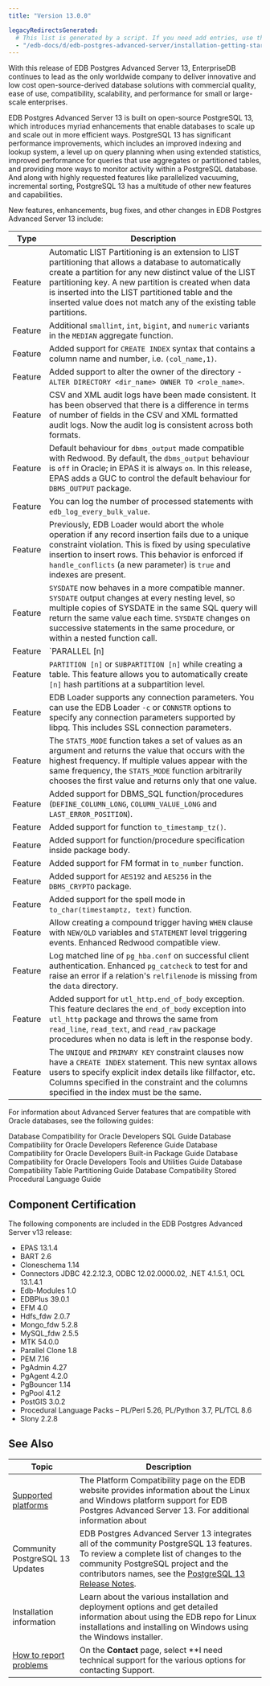 ```yaml
---
title: "Version 13.0.0"

legacyRedirectsGenerated:
  # This list is generated by a script. If you need add entries, use the `legacyRedirects` key.
  - "/edb-docs/d/edb-postgres-advanced-server/installation-getting-started/release-notes/13/index.html"
---
```


With this release of EDB Postgres Advanced Server 13, EnterpriseDB continues to lead as the only worldwide company to deliver innovative and low cost open-source-derived database solutions with commercial quality, ease of use, compatibility, scalability, and performance for small or large-scale enterprises.

EDB Postgres Advanced Server 13 is built on open-source PostgreSQL 13, which introduces myriad enhancements that enable databases to scale up and scale out in more efficient ways. PostgreSQL 13 has significant performance improvements, which includes an improved indexing and lookup system, a level up on query planning when using extended statistics, improved performance for queries that use aggregates or partitioned tables, and providing more ways to monitor activity within a PostgreSQL database. And along with highly requested features like parallelized vacuuming, incremental sorting, PostgreSQL 13 has a multitude of other new features and capabilities.

New features, enhancements, bug fixes, and other changes in EDB Postgres Advanced Server 13 include:

| Type        | Description      | 
| ----------- | ---------------- | 
| Feature     | Automatic LIST Partitioning is an extension to LIST partitioning that allows a database to automatically create a partition for any new distinct value of the LIST partitioning key. A new partition is created when data is inserted into the LIST partitioned table and the inserted value does not match any of the existing table partitions. |
| Feature     | Additional `smallint`, `int`, `bigint`, and `numeric` variants in the `MEDIAN` aggregate function. |
| Feature     | Added support for `CREATE INDEX` syntax that contains a column name and number, i.e. `(col_name,1)`. |
| Feature     | Added support to alter the owner of the directory - `ALTER DIRECTORY <dir_name> OWNER TO <role_name>`. |
| Feature     | CSV and XML audit logs have been made consistent. It has been observed that there is a difference in terms of number of fields in the CSV and XML formatted audit logs. Now the audit log is consistent across both formats. |
| Feature     | Default behaviour for `dbms_output` made compatible with Redwood. By default, the `dbms_output` behaviour is `off` in Oracle; in EPAS it is always `on`. In this release, EPAS adds a GUC to control the default behaviour for `DBMS_OUTPUT` package. |
| Feature     | You can log the number of processed statements with `edb_log_every_bulk_value`. |             | Currently, during bulk execution EPAS did not identify the number of rows processed when `edb_log_every_bulk_value` was `off`. This feature allows EPAS to log it both in the audit log file and server log file. This will help you analyze the logs for such cases. |
| Feature     | Previously, EDB Loader would abort the whole operation if any record insertion fails due to a unique constraint violation. This is fixed by using speculative insertion to insert rows. This behavior is enforced if `handle_conflicts` (a new parameter) is `true` and indexes are present. |
| Feature     | `SYSDATE` now behaves in a more compatible manner. `SYSDATE` output changes at every nesting level, so multiple copies of SYSDATE in the same SQL query will return the same value each time. `SYSDATE` changes on successive statements in the same procedure, or within a nested function call. |
| Feature     | `PARALLEL [n] | NOPARALLEL` option for `CREATE TABLE` and `INDEX`. Advanced Server now supports the `PARALLEL [n] |  NOPARALLEL` clause in the `CREATE TABLE`, `ALTER TABLE`, `CREATE INDEX`, and `ALTER INDEX` commands to enable or disable parallelism on an index or a table. |
| Feature     | `PARTITION [n]` or `SUBPARTITION [n]` while creating a table. This feature allows you to automatically create `[n]` hash partitions at a subpartition level. |
| Feature     | EDB Loader supports any connection parameters. You can use the EDB Loader `-c` or `CONNSTR` options to specify any connection parameters supported by libpq. This includes SSL connection parameters. |
| Feature     | The `STATS_MODE` function takes a set of values as an argument and returns the value that occurs with the highest frequency. If multiple values appear with the same frequency, the `STATS_MODE` function arbitrarily chooses the first value and returns only that one value. |
| Feature     | Added support for DBMS_SQL function/procedures (`DEFINE_COLUMN_LONG`, `COLUMN_VALUE_LONG` and `LAST_ERROR_POSITION`). |
| Feature     | Added support for function `to_timestamp_tz()`. |
| Feature     | Added support for function/procedure specification inside package body. |
| Feature     | Added support for FM format in `to_number` function. |
| Feature     | Added support for `AES192` and `AES256` in the `DBMS_CRYPTO` package. |
| Feature     | Added support for the spell mode in `to_char(timestamptz, text)` function. |
| Feature     | Allow creating a compound trigger having `WHEN` clause with `NEW/OLD` variables and `STATEMENT` level triggering events. Enhanced Redwood compatible view. |
| Feature     | Log matched line of `pg_hba.conf` on successful client authentication. Enhanced `pg_catcheck` to test for and raise an error if a relation's `relfilenode` is missing from the `data` directory. |
| Feature     | Added support for `utl_http.end_of_body` exception. This feature declares the `end_of_body` exception into `utl_http` package and throws the same from `read_line`, `read_text`, and `read_raw` package procedures when no data is left in the response body. |
| Feature     | The `UNIQUE` and `PRIMARY KEY` constraint clauses now have a `CREATE INDEX` statement. This new syntax allows users to specify explicit index details like fillfactor, etc. Columns specified in the constraint and the columns specified in the index must be the same. |

For information about Advanced Server features that are compatible with Oracle databases, see the following guides:

Database Compatibility for Oracle Developers SQL Guide
Database Compatibility for Oracle Developers Reference Guide
Database Compatibility for Oracle Developers Built-in Package Guide
Database Compatibility for Oracle Developers Tools and Utilities Guide
Database Compatibility Table Partitioning Guide
Database Compatibility Stored Procedural Language Guide

## Component Certification

The following components are included in the EDB Postgres Advanced Server v13 release:

-   EPAS 13.1.4
-   BART 2.6
-   Cloneschema 1.14
-   Connectors JDBC 42.2.12.3, ODBC 12.02.0000.02, .NET 4.1.5.1, OCL 13.1.4.1
-   Edb-Modules 1.0
-   EDBPlus 39.0.1
-   EFM 4.0
-   Hdfs_fdw 2.0.7
-   Mongo_fdw 5.2.8
-   MySQL_fdw 2.5.5
-   MTK 54.0.0
-   Parallel Clone 1.8
-   PEM 7.16
-   PgAdmin 4.27
-   PgAgent 4.2.0
-   PgBouncer 1.14
-   PgPool 4.1.2
-   PostGIS 3.0.2
-   Procedural Language Packs – PL/Perl 5.26, PL/Python 3.7, PL/TCL 8.6
-   Slony 2.2.8

## See Also

| Topic | Description |
| ---- | ------------ |
| [Supported platforms](https://www.enterprisedb.com/platform-compatibility/#epas) | The Platform Compatibility page on the EDB website provides information about the Linux and Windows platform support for EDB Postgres Advanced Server 13. For additional information about |
| Community PostgreSQL 13 Updates | EDB Postgres Advanced Server 13 integrates all of the community PostgreSQL 13 features. To review a complete list of changes to the community PostgreSQL project and the contributors names, see the [PostgreSQL 13 Release Notes](https://www.postgresql.org/docs/13/release-13.html).
| Installation information| Learn about the various installation and deployment options and get detailed information about using the EDB repo for Linux installations and installing on Windows using the Windows installer. | 
| [How to report problems](https://www.enterprisedb.com/contact) | On the **Contact** page, select **I need technical support for the various options for contacting Support. | 



